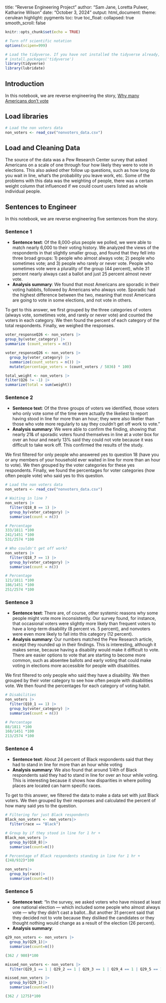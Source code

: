 title: "Reverse Engineering Project"
author: "Sam Jane, Loretta Pulwer, Katharine Wilson"
date: "October 3, 2024"
output:
  html_document: 
    theme: cerulean
    highlight: pygments
    toc: true
    toc_float:
      collapsed: true
      smooth_scroll: false
      
```r
knitr::opts_chunk$set(echo = TRUE)
```

```r
# Turn off scientific notation
options(scipen=999)

# Load the tidyverse. If you have not installed the tidyverse already, remove the # from the next line and run it first.  
# install.packages('tidyverse')
library(tidyverse)
library(lubridate)
```
## Introduction 

In this notebook, we are reverse engineering the story, [Why many Americans don't vote](https://projects.fivethirtyeight.com/non-voters-poll-2020-election/)

## Load libraries
```r
# Load the non voters data
non_voters <- read_csv("nonvoters_data.csv")
```
## Load and Cleaning Data

The source of the data was a Pew Research Center survey that asked Americans on a scale of one through four how likely they were to vote in elections. This also asked other follow up questions, such as how long do you wait in line, what's the probability you leave work, etc. Some of the problems with this data was the weighting of people, there was a certain weight column that influenced if we could count users listed as whole individual people.

## Sentences to Engineer
In this notebook, we are reverse engineering five sentences from the story.

### Sentence 1

* **Sentence text**: Of the 8,000-plus people we polled, we were able to match nearly 6,000 to their voting history. We analyzed the views of the respondents in that slightly smaller group, and found that they fell into three broad groups: 1) people who almost always vote; 2) people who sometimes vote; and 3) people who rarely or never vote. People who sometimes vote were a plurality of the group (44 percent), while 31 percent nearly always cast a ballot and just 25 percent almost never vote.
* **Analysis summary**: We found that most Americans are sporadic in their voting habbits, followed by Americans who always vote. Sporadic had the highest difference between the two, meaning that most Americans are going to vote in some elections, and not vote in others.

To get to this answer, we first grouped by the three categories of voters (always vote, sometimes vote, and rarely or never vote) and counted the voters in each category. We then found the percent of each category of the total respondents. Finally, we weighed the responses. 
```r
voter_responseQ26 <- non_voters |> 
group_by(voter_category) |>
summarize (count_voters = n())
```
```r
voter_responseQ26 <- non_voters |> 
  group_by(voter_category) |> 
  summarize(count_voters = n()) |> 
  mutate(percentage_voters = (count_voters / 5836) * 100)
```

```r
total_weight <- non_voters |>
filter(Q26 != -1) |>
summarize(total = sum(weight))
```

### Sentence 2

* **Sentence text**: Of the three groups of voters we identified, those voters who only vote some of the time were actually the likeliest to report having stood in line for more than an hour; they were also likelier than those who vote more regularly to say they couldn’t get off work to vote.”
* **Analysis summary**: We were able to confirm the finding, showing that nearly 21& of sporadic voters found themselves in line at a voter box for over an hour and nearly 13% said they could not vote because it was difficult to take work off. This confirmed the results of the study.

We first filtered for only people who answered yes to question 18 (have you or any members of your household ever waited in line for more than an hour to vote). We then grouped by the voter categories for these yes respondents. Finally, we found the percentages for voter categories (how often people vote) who said yes to this question. 

```r
# Load the non voters data
non_voters <- read_csv("nonvoters_data.csv")
```

```r
# Waiting in line ?
non_voters |>
  filter(Q18_8 == 1) |>
  group_by(voter_category) |>
  summarise(count = n())
```

```r
# Percentage
333/1811 *100
241/1451 *100
531/2574 *100
```

```r
# Who couldn't get off work?
non_voters |>
  filter(Q18_7 == 1) |>
  group_by(voter_category) |>
  summarise(count = n())
```

```r
# Percentage
121/1811 *100
186/1451 *100
251/2574 *100
```

### Sentence 3

* **Sentence text**: There are, of course, other systemic reasons why some people might vote more inconsistently. Our survey found, for instance, that occasional voters were slightly more likely than frequent voters to have a long-term disability (8 percent vs. 5 percent), and nonvoters were even more likely to fall into this category (12 percent).
* **Analysis summary**: Our numbers matched the Pew Research article, except they rounded up in their findings. This is interesting, although it makes sense, because having a disability would make it difficult to vote. There are easier options to vote that are starting to become more common, such as absentee ballots and early voting that could make voting in elections more accessible for people with disabilities.


We first filtered to only people who said they have a disability. We then grouped by their voter category to see how often people with disabilities vote. We then found the percentages for each category of voting habit. 
```r
# Disabilities 
non_voters |>
  filter(Q10_1 == 1) |>
  group_by(voter_category) |>
  summarise(count = n())
```

```r
# Percentage
88/1811 *100
168/1451 *100
213/2574 *100
```

### Sentence 4

* **Sentence text**: About 24 percent of Black respondents said that they had to stand in line for more than an hour while voting
* **Analysis summary**: We also found that around 1/4th of Black respondents said they had to stand in line for over an hour while voting. This is interesting because it shows how disparities in where polling places are located can harm specific races. 

To get to this answer, we filtered the data to make a data set with just Black voters. We then grouped by their responses and calculated the percent of how many said yes to the question. 

```r
# Filtering for just Black respondents 
Black_non_voters <- non_voters|>
  filter(race == "Black")
```

```r
# Group by if they stood in line for 1 hr +  
Black_non_voters |> 
  group_by(Q18_8)|>
  summarise(count=n())
```
```r
# Percentage of Black respondents standing in line for 1 hr + 
(248/932)*100
```

```r
non_voters|>
  group_by(race)|>
  summarise(count=n())
```
### Sentence 5
* **Sentence text**: “In the survey, we asked voters who have missed at least one national election — which included some people who almost always vote — why they didn’t cast a ballot...But another 31 percent said that they decided not to vote because they disliked the candidates or they thought nothing would change as a result of the election (26 percent).
* **Analysis summary**: 

```r
q29_non_voters <- non_voters |>
  group_by(Q29_1)|>
  summarise(count=n())
```
```r
(362 / 980)*100
```
```r
missed_non_voters <- non_voters |> 
  filter(Q29_1 == 1 | Q29_2 == 1 | Q29_3 == 1 | Q29_4 == 1 | Q29_5 == 1 | Q29_6 == 1 | Q29_7 == 1 | Q29_8 == 1 | Q29_9 == 1 | Q29_10 == 1)
```


```r
missed_non_voters |>
  group_by(Q29_1)|>
  summarise(count=n())
```
```r
(362 / 1275)*100
```


